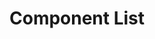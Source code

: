 


<Meta title="Component List" />

# Component List

<ThemeSelect />

<div className="component-list">
  <Canvas
    of={AlertStories.Default}
    sourceState="none"
    additionalActions={[{ title: "Alert" }]}
    layout="centered"
  />
  <Canvas
    of={AccordionStories.Default}
    sourceState="none"
    additionalActions={[{ title: "Accordion" }]}
  />
  <Canvas
    of={BadgeStories.Default}
    sourceState="none"
    additionalActions={[{ title: "Badge" }]}
    layout="centered"
  />
  <Canvas
    of={ButtonStories.Default}
    sourceState="none"
    additionalActions={[{ title: "Button" }]}
    layout="centered"
  />
  <Canvas
    of={CalendarStories.Default}
    sourceState="none"
    additionalActions={[{ title: "Calendar" }]}
    layout="centered"
  />
  <Canvas
    of={CheckboxStories.Default}
    sourceState="none"
    additionalActions={[{ title: "Checkbox" }]}
    layout="centered"
  />
  <Canvas
    of={ComboboxStories.Default}
    sourceState="none"
    additionalActions={[{ title: "Combobox" }]}
  />
  <Canvas
    of={DialogStories.Default}
    sourceState="none"
    additionalActions={[{ title: "Dialog" }]}
    layout="centered"
  />
  <Canvas
    of={DividerStories.Default}
    sourceState="none"
    additionalActions={[{ title: "Divider" }]}
  />
  <Canvas
    of={DropdownStories.Default}
    sourceState="none"
    additionalActions={[{ title: "Dropdown" }]}
    layout="centered"
  />
  <Canvas
    of={InputStories.Default}
    sourceState="none"
    additionalActions={[{ title: "Input" }]}
    layout="centered"
  />
  <Canvas
    of={MenuStories.Default}
    sourceState="none"
    additionalActions={[{ title: "Menu" }]}
    layout="centered"
  />
  <Canvas
    of={PaginationStories.Default}
    sourceState="none"
    additionalActions={[{ title: "Pagination" }]}
    layout="centered"
  />
  <Canvas
    of={RadioStories.Default}
    sourceState="none"
    additionalActions={[{ title: "RadioGroup" }]}
    layout="centered"
  />
  <Canvas
    of={ScrollAreaStories.Default}
    sourceState="none"
    additionalActions={[{ title: "ScrollArea" }]}
    layout="centered"
  />
  <Canvas
    of={SheetStories.Default}
    sourceState="none"
    additionalActions={[{ title: "Sheet" }]}
    layout="centered"
  />
  <Canvas
    of={SelectStories.Default}
    sourceState="none"
    additionalActions={[{ title: "Select" }]}
  />
  <Canvas
    of={MultiSelectStories.Default}
    sourceState="none"
    additionalActions={[{ title: "MultiSelect" }]}
  />
  <Canvas
    of={SpinnerStories.Default}
    sourceState="none"
    additionalActions={[{ title: "Spinner" }]}
    layout="centered"
  />
  <Canvas
    of={SwitchStories.Default}
    sourceState="none"
    additionalActions={[{ title: "Switch" }]}
    layout="centered"
  />
  <Canvas
    of={TableStories.Default}
    sourceState="none"
    additionalActions={[{ title: "Table" }]}
  />
  <Canvas
    of={TabsStories.Default}
    sourceState="none"
    additionalActions={[{ title: "Tabs" }]}
    layout="centered"
  />
  <Canvas
    of={TagStories.Default}
    sourceState="none"
    additionalActions={[{ title: "Tag" }]}
    layout="centered"
  />
  <Canvas
    of={TextareaStories.Default}
    sourceState="none"
    additionalActions={[{ title: "Textarea" }]}
    layout="centered"
  />
  <Canvas
    of={TimePickerInputStories.HourCycle24}
    sourceState="none"
    additionalActions={[{ title: "TimepickerInput" }]}
    layout="centered"
  />
  <Canvas
    of={TimePickerSelectStories.Select}
    sourceState="none"
    additionalActions={[{ title: "TimepickerSelect" }]}
    layout="centered"
  />
  <Canvas
    of={ToggleGroupStories.Default}
    sourceState="none"
    additionalActions={[{ title: "ToggleGroup" }]}
    layout="centered"
  />
  <Canvas
    of={TooltipStories.Default}
    sourceState="none"
    additionalActions={[{ title: "Tooltip" }]}
    layout="centered"
  />
  <Canvas
    of={ToastStories.Default}
    sourceState="none"
    additionalActions={[{ title: "Toast" }]}
    layout="centered"
  />
  <Canvas
    of={IconStories.Default}
    sourceState="none"
    additionalActions={[{ title: "Icon" }]}
    layout="centered"
  />
</div>

<Toaster className="sb-unstyled" position="bottom-right" />

